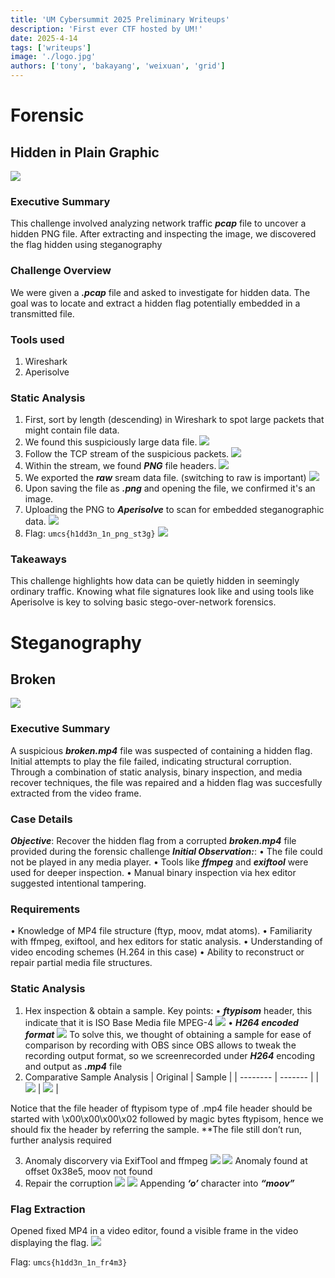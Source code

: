 ```yaml
---
title: 'UM Cybersummit 2025 Preliminary Writeups'
description: 'First ever CTF hosted by UM!'
date: 2025-4-14
tags: ['writeups']
image: './logo.jpg'
authors: ['tony', 'bakayang', 'weixuan', 'grid']
---
```


# Forensic

## Hidden in Plain Graphic

![](./image/Picture8.png)

### Executive Summary

This challenge involved analyzing network traffic **_pcap_** file to uncover a hidden PNG file. After extracting and inspecting the image, we discovered the flag hidden using steganography

### Challenge Overview

We were given a **_.pcap_** file and asked to investigate for hidden data. The goal was to locate and extract a hidden flag potentially embedded in a transmitted file.

### Tools used

1. Wireshark
2. Aperisolve

### Static Analysis

1. First, sort by length (descending) in Wireshark to spot large packets that might contain file data.
2. We found this suspiciously large data file.
   ![](./image/Picture1.png)
3. Follow the TCP stream of the suspicious packets.
   ![](./image/Picture2.png)
4. Within the stream, we found **_PNG_** file headers.
   ![](./image/Picture3.png)
5. We exported the **_raw_** sream data file. (switching to raw is important)
   ![](./image/Picture4.png)
6. Upon saving the file as **_.png_** and opening the file, we confirmed it's an image.
7. Uploading the PNG to **_Aperisolve_** to scan for embedded steganographic data.
   ![](./image/Picture5.png)
8. Flag: `umcs{h1dd3n_1n_png_st3g}`
   ![](./image/Picture6.png)

### Takeaways

This challenge highlights how data can be quietly hidden in seemingly ordinary traffic. Knowing what file signatures look like and using tools like Aperisolve is key to solving basic stego-over-network forensics.

# Steganography

## Broken

![](./image/Picture7.png)

### Executive Summary

A suspicious **_broken.mp4_** file was suspected of containing a hidden flag. Initial attempts to play the file failed, indicating structural corruption. Through a combination of static analysis, binary inspection, and media recover techniques, the file was repaired and a hidden flag was succesfully extracted from the video frame.

### Case Details

**_Objective_**: Recover the hidden flag from a corrupted **_broken.mp4_** file provided during the forensic challenge
**_Initial Observation:_**:
• The file could not be played in any media player.
• Tools like **_ffmpeg_** and **_exiftool_** were used for deeper inspection.
• Manual binary inspection via hex editor suggested intentional tampering.

### Requirements

• Knowledge of MP4 file structure (ftyp, moov, mdat atoms).
• Familiarity with ffmpeg, exiftool, and hex editors for static analysis.
• Understanding of video encoding schemes (H.264 in this case)
• Ability to reconstruct or repair partial media file structures.

### Static Analysis

1. Hex inspection & obtain a sample.
   Key points:
   • **_ftypisom_** header, this indicate that it is ISO Base Media file MPEG-4
   ![](./image/Picture10.png)
   • **_H264 encoded format_**
   ![](./image/Picture11.png)
   To solve this, we thought of obtaining a sample for ease of comparison by recording with OBS since OBS allows to tweak the recording output format, so we screenrecorded under **_H264_** encoding and output as **_.mp4_** file
2. Comparative Sample Analysis
   | Original | Sample |
   | -------- | ------- |
   | ![](./image/Picture12.png)
   | ![](./image/Picture13.png)
   |

Notice that the file header of ftypisom type of .mp4 file header should be started with \x00\x00\x00\x02 followed by magic bytes ftypisom, hence we should fix the header by referring the sample.
\*\*The file still don’t run, further analysis required

3. Anomaly discorvery via ExifTool and ffmpeg
   ![](./image/Picture14.png)
   ![](./image/Picture15.png)
   Anomaly found at offset 0x38e5, moov not found
4. Repair the corruption
   ![](./image/Picture16.png)
   ![](./image/Picture17.png)
   Appending **_‘o’_** character into **_“moov”_**

### Flag Extraction

Opened fixed MP4 in a video editor, found a visible frame in the video displaying the flag.
![](./image/Picture18.png)

Flag: `umcs{h1dd3n_1n_fr4m3}`
